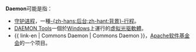{{noteTA
  |G1=IT
  |1=zh-cn:进程; zh-tw:行程;
}}

'''Daemon'''可能是指：
*[[守护进程|守护进程]]，一種[[后台进程|-{zh-hans:后台;zh-hant:背景}-行程]]。
*[[DAEMON_Tools|DAEMON Tools]]一個於[[Windows|Windows]]上運行的[[虚拟光驱|虚拟光驱]][[軟體|軟體]]。
* {{ link-en | Commons Daemon | Commons Daemon }}，[[Apache软件基金会|Apache软件基金会]]的一个项目。

{{disambig|Cat=非中文名稱消歧義}}